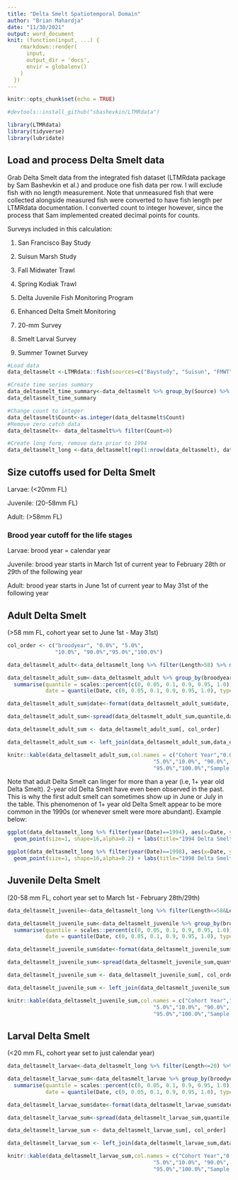 ```yaml
---
title: "Delta Smelt Spatiotemporal Domain"
author: "Brian Mahardja"
date: "11/30/2021"
output: word_document
knit: (function(input, ...) {
    rmarkdown::render(
      input,
      output_dir = 'docs',
      envir = globalenv()
    )
  })
---
```


```r
knitr::opts_chunk$set(echo = TRUE)
```

```r
#devtools::install_github("sbashevkin/LTMRdata")

library(LTMRdata)
library(tidyverse)
library(lubridate)
```

## Load and process Delta Smelt data

Grab Delta Smelt data from the integrated fish dataset (LTMRdata package by Sam Bashevkin et al.) and produce one fish data per row. I will exclude fish with no length measurement. Note that unmeasured fish that were collected alongside measured fish were converted to have fish length per LTMRdata documentation. I converted count to integer however, since the process that Sam implemented created decimal points for counts.

Surveys included in this calculation:

1. San Francisco Bay Study

2. Suisun Marsh Study

3. Fall Midwater Trawl

4. Spring Kodiak Trawl

5. Delta Juvenile Fish Monitoring Program

6. Enhanced Delta Smelt Monitoring

7. 20-mm Survey

8. Smelt Larval Survey

9. Summer Townet Survey

```r
#Load data
data_deltasmelt <-LTMRdata::fish(sources=c("Baystudy", "Suisun", "FMWT", "SKT", "DJFMP", "EDSM", "TMM", "SLS","STN"),species="Hypomesus transpacificus", size_cutoff=NULL,remove_unknown_lengths=TRUE) %>% filter(year(Date)>=1994)

#Create time series summary
data_deltasmelt_time_summary<-data_deltasmelt %>% group_by(Source) %>% summarise(StartDate=min(Date),EndDate=max(Date))
data_deltasmelt_time_summary

#Change count to integer
data_deltasmelt$Count<-as.integer(data_deltasmelt$Count)
#Remove zero catch data
data_deltasmelt<- data_deltasmelt%>% filter(Count>0)

#Create long form, remove data prior to 1994
data_deltasmelt_long <-data_deltasmelt[rep(1:nrow(data_deltasmelt), data_deltasmelt$Count),] %>% mutate(Count=1)
```

## Size cutoffs used for Delta Smelt

Larvae: (<20mm FL)

Juvenile: (20-58mm FL)

Adult: (>58mm FL)

### Brood year cutoff for the life stages

Larvae: brood year = calendar year

Juvenile: brood year starts in March 1st of current year to February 28th or 29th of the following year

Adult: brood year starts in June 1st of current year to May 31st of the following year

## Adult Delta Smelt 

(>58 mm FL, cohort year set to June 1st - May 31st)


```r

col_order <- c("broodyear", "0.0%", "5.0%",
               "10.0%", "90.0%","95.0%","100.0%")

data_deltasmelt_adult<-data_deltasmelt_long %>% filter(Length>58) %>% mutate(broodyear=ifelse(month(Date)>=6,year(Date),year(Date)-1))

data_deltasmelt_adult_sum<-data_deltasmelt_adult %>% group_by(broodyear) %>%  
  summarise(quantile = scales::percent(c(0, 0.05, 0.1, 0.9, 0.95, 1.0)),
            date = quantile(Date, c(0, 0.05, 0.1, 0.9, 0.95, 1.0), type=1)) 

data_deltasmelt_adult_sum$date<-format(data_deltasmelt_adult_sum$date, format="%B %d %Y")

data_deltasmelt_adult_sum<-spread(data_deltasmelt_adult_sum,quantile,date)

data_deltasmelt_adult_sum <- data_deltasmelt_adult_sum[, col_order]

data_deltasmelt_adult_sum <- left_join(data_deltasmelt_adult_sum,data_deltasmelt_adult %>% group_by(broodyear) %>% summarise(sample_size=sum(Count))) %>% filter(broodyear>=1994)

knitr::kable(data_deltasmelt_adult_sum,col.names = c("Cohort Year","0.0%",
                                              "5.0%","10.0%", "90.0%",
                                              "95.0%","100.0%","Sample size"))

```

Note that adult Delta Smelt can linger for more than a year (i.e, 1+ year old Delta Smelt). 2-year old Delta Smelt have even been observed in the past. This is why the first adult smelt can sometimes show up in June or July in the table. This phenomenon of 1+ year old Delta Smelt appear to be more common in the 1990s (or whenever smelt were more abundant). Example below:

```r

ggplot(data_deltasmelt_long %>% filter(year(Date)==1994), aes(x=Date, y=Length)) + theme_bw() +
  geom_point(size=1, shape=16,alpha=0.2) + labs(title="1994 Delta Smelt FL Distribution",x="Date")

ggplot(data_deltasmelt_long %>% filter(year(Date)==1998), aes(x=Date, y=Length)) + theme_bw() +
  geom_point(size=1, shape=16,alpha=0.2) + labs(title="1998 Delta Smelt FL Distribution",x="Date")

```


## Juvenile Delta Smelt 

(20-58 mm FL, cohort year set to March 1st - February 28th/29th)


```r

data_deltasmelt_juvenile<-data_deltasmelt_long %>% filter(Length<=58&Length>=20) %>% mutate(broodyear=ifelse(month(Date)>=3,year(Date),year(Date)-1))

data_deltasmelt_juvenile_sum<-data_deltasmelt_juvenile %>% group_by(broodyear) %>%  
  summarise(quantile = scales::percent(c(0, 0.05, 0.1, 0.9, 0.95, 1.0)),
            date = quantile(Date, c(0, 0.05, 0.1, 0.9, 0.95, 1.0), type=1)) 

data_deltasmelt_juvenile_sum$date<-format(data_deltasmelt_juvenile_sum$date, format="%B %d %Y")

data_deltasmelt_juvenile_sum<-spread(data_deltasmelt_juvenile_sum,quantile,date)

data_deltasmelt_juvenile_sum <- data_deltasmelt_juvenile_sum[, col_order]

data_deltasmelt_juvenile_sum <- left_join(data_deltasmelt_juvenile_sum,data_deltasmelt_juvenile %>% group_by(broodyear) %>% summarise(sample_size=sum(Count)))%>% filter(broodyear>=1994)

knitr::kable(data_deltasmelt_juvenile_sum,col.names = c("Cohort Year","0.0%",
                                              "5.0%","10.0%", "90.0%",
                                              "95.0%","100.0%","Sample size"))

```

## Larval Delta Smelt 

(<20 mm FL, cohort year set to just calendar year)

```r

data_deltasmelt_larvae<-data_deltasmelt_long %>% filter(Length<=20) %>% mutate(broodyear=year(Date))

data_deltasmelt_larvae_sum<-data_deltasmelt_larvae %>% group_by(broodyear) %>%  
  summarise(quantile = scales::percent(c(0, 0.05, 0.1, 0.9, 0.95, 1.0)),
            date = quantile(Date, c(0, 0.05, 0.1, 0.9, 0.95, 1.0), type=1)) 

data_deltasmelt_larvae_sum$date<-format(data_deltasmelt_larvae_sum$date, format="%B %d %Y")

data_deltasmelt_larvae_sum<-spread(data_deltasmelt_larvae_sum,quantile,date)

data_deltasmelt_larvae_sum <- data_deltasmelt_larvae_sum[, col_order]

data_deltasmelt_larvae_sum <- left_join(data_deltasmelt_larvae_sum,data_deltasmelt_larvae %>% group_by(broodyear) %>% summarise(sample_size=sum(Count)))

knitr::kable(data_deltasmelt_larvae_sum,col.names = c("Cohort Year","0.0%",
                                              "5.0%","10.0%", "90.0%",
                                              "95.0%","100.0%","Sample size"))

```

